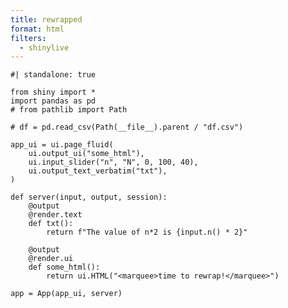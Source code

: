 ```yaml
---
title: rewrapped
format: html
filters:
  - shinylive
---
```



```shinylive-python
#| standalone: true

from shiny import *
import pandas as pd
# from pathlib import Path

# df = pd.read_csv(Path(__file__).parent / "df.csv")

app_ui = ui.page_fluid(
    ui.output_ui("some_html"),
    ui.input_slider("n", "N", 0, 100, 40),
    ui.output_text_verbatim("txt"),
)

def server(input, output, session):
    @output
    @render.text
    def txt():
        return f"The value of n*2 is {input.n() * 2}"

    @output
    @render.ui
    def some_html():
        return ui.HTML("<marquee>time to rewrap!</marquee>")

app = App(app_ui, server)
```

